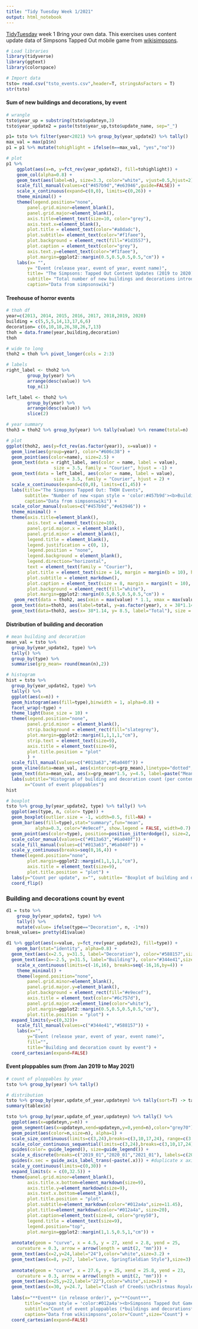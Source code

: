 ```yaml
---
title: "Tidy Tuesday Week 1/2021"
output: html_notebook
---
```


[TidyTuesday](https://github.com/rfordatascience/tidytuesday) week 1 Bring your own data. This exercises uses content update data of Simpsons Tapped Out mobile game from [wikisimpsons](https://simpsonswiki.com/wiki/The_Simpsons:_Tapped_Out_content_updates_and_gameplays). 


```r
# Load libraries 
library(tidyverse)
library(ggtext)
library(colorspace)
```


```r
# Import data
tsto= read.csv("tsto_events.csv",header=T, stringsAsFactors = T)
str(tsto)
```

#### Sum of new buildings and decorations, by event

```r
# wrangle 
tsto$year_up = substring(tsto$updateyn,3)
tsto$year_update2 = paste(tsto$year_up,tsto$update_name, sep="_")

p1= tsto %>% filter(year<2021) %>% group_by(year_update2) %>% tally()       
max_val = max(p1$n)
p1 = p1 %>% mutate(tohighlight = ifelse(n==max_val, "yes","no")) 

# plot
p1 %>% 
    ggplot(aes(x=n, y=fct_rev(year_update2), fill=tohighlight)) +
    geom_col(alpha=0.8) + 
    geom_text(aes(label=n), size=3.3, color="white", vjust=0.5,hjust=2) + 
    scale_fill_manual(values=c("#457b9d","#e63946",guide=FALSE)) +
    scale_x_continuous(expand=c(0,0), limits=c(0,26)) + 
    theme_minimal() +
    theme(legend.position="none",
        panel.grid.minor=element_blank(),
        panel.grid.major=element_blank(),
        axis.title=element_text(size=10, color="grey"),
        axis.text.x=element_blank(),
        plot.title = element_text(color="#a8dadc"),
        plot.subtitle= element_text(color="#f1faee"),
        plot.background = element_rect(fill="#1d3557"),
        plot.caption = element_text(color="grey"),
        axis.text.y=element_text(color="#f1faee"),
        plot.margin=ggplot2::margin(0.5,0.5,0.5,0.5,"cm")) + 
    labs(x= "",
        y= "Event (release year, event of year, event name)",
        title= "The Simpsons: Tapped Out Content Updates (2019 to 2020)",
        subtitle= "Total number of new buildings and decorations introduced by event",
        caption="Data from simpsonswiki")
```

#### Treehouse of horror events 

```r
# thoh df 
year=c(2013, 2014, 2015, 2016, 2017, 2018,2019, 2020)
building = c(5,5,5,14,13,17,6,6)
decoration= c(6,10,18,26,38,26,7,13)
thoh = data.frame(year,building,decoration)
thoh

# wide to long
thoh2 = thoh %>% pivot_longer(cols = 2:3)

# labels 
right_label <- thoh2 %>%
        group_by(year) %>%
        arrange(desc(value)) %>%
        top_n(1)

left_label <- thoh2 %>%
        group_by(year) %>%
        arrange(desc(value)) %>%
        slice(2)

# year summary
thoh3 = thoh2 %>% group_by(year) %>% tally(value) %>% rename(total=n)
```

```r
# plot
ggplot(thoh2, aes(y=fct_rev(as.factor(year)), x=value)) + 
  geom_line(aes(group=year), color="#606c38") +
  geom_point(aes(color=name), size=2.5) +
  geom_text(data = right_label, aes(color = name, label = value),
                  size = 3.5, family = "Courier", hjust = -1) +
  geom_text(data = left_label, aes(color = name, label = value),
                  size = 3.5, family = "Courier", hjust = 2) +
  scale_x_continuous(expand=c(0,0), limits=c(1,45)) +
  labs(title="The Simpsons Tapped Out: THOH Events",
       subtitle= "Number of new <span style = 'color:#457b9d'><b>Buildings</b></span> and <span style = 'color:#e63946'><b>Decorations</b></span> introduced by <br> Treehouse of Horror events from 2013 to 2020",
       caption="Data from simpsonswiki") +
  scale_color_manual(values=c("#457b9d","#e63946")) + 
  theme_minimal() + 
  theme(axis.title=element_blank(),
        axis.text = element_text(size=10),
        panel.grid.major.x = element_blank(),
        panel.grid.minor = element_blank(),
        legend.title = element_blank(),
        legend.justification = c(0, 1), 
        legend.position = "none",
        legend.background = element_blank(),
        legend.direction="horizontal",
        text = element_text(family = "Courier"),
        plot.title = element_text(size = 14, margin = margin(b = 10), hjust=0, face="bold"),
        plot.subtitle = element_markdown(),
        plot.caption = element_text(size = 8, margin = margin(t = 10), color = "slategrey", hjust = 0),
        plot.background = element_rect(fill="white"),
        plot.margin=ggplot2::margin(0.5,0.5,0.5,0.5,"cm")) + 
   geom_rect(data = thoh2, aes(xmin = max(value) * 1.1, xmax = max(value) * 1.18, ymin = -Inf, ymax = Inf), fill = "#e9ecef") + 
  geom_text(data=thoh3, aes(label=total, y=as.factor(year), x = 38*1.14 ), fontface = "bold", size = 3.6, color = "#F18F01",family = "Courier") +
  geom_text(data=thoh3, aes(x= 38*1.14, y= 8.5, label="Total"), size = 3, color = "#F18F01",family = "Courier")
```

#### Distribution of building and decoration
```r
# mean building and decoration
mean_val = tsto %>% 
  group_by(year_update2, type) %>%
  tally() %>%
  group_by(type) %>%
  summarise(grp_mean= round(mean(n),2))

# histogram
hist = tsto %>% 
  group_by(year_update2, type) %>% 
  tally() %>%
  ggplot(aes(x=n)) + 
  geom_histogram(aes(fill=type),binwidth = 1, alpha=0.8) + 
  facet_wrap(~type) + 
  theme_light(base_size = 10) + 
  theme(legend.position="none",
        panel.grid.minor = element_blank(),
        strip.background = element_rect(fill="slategrey"),
        plot.margin=ggplot2::margin(1,1,1,1,"cm"),
        strip.text = element_text(size=9),
        axis.title = element_text(size=9),
        plot.title.position = "plot"
        ) +
  scale_fill_manual(values=c("#013a63","#6a040f")) + 
  geom_vline(data=mean_val, aes(xintercept=grp_mean),linetype="dotted", color="#F18F01", size=1) + 
  geom_text(data=mean_val, aes(x=grp_mean*1.5, y=4.5, label=paste("Mean =",grp_mean)), size=3, color="black") + 
  labs(subtitle="Histogram of building and decoration count (per content update)\n", y="Frequency",
       x="Count of event ploppables")
hist
```

```r
# boxplot
tsto %>% group_by(year_update2, type) %>% tally() %>%
  ggplot(aes(type, n, color= type)) + 
  geom_boxplot(outlier.size = -1, width=0.5, fill=NA) + 
  geom_bar(aes(fill=type),stat="summary",fun="mean", 
           alpha=0.3, color="#e9ecef", show.legend = FALSE, width=0.7) +
  geom_point(aes(color=type), position=position_jitterdodge(), size=2, alpha=0.8) +
  scale_color_manual(values=c("#013a63","#6a040f")) +
  scale_fill_manual(values=c("#013a63","#6a040f")) + 
  scale_y_continuous(breaks=seq(0,16,4)) +
  theme(legend.position="none",
        plot.margin=ggplot2::margin(1,1,1,1,"cm"),
        axis.title = element_text(size=9),
        plot.title.position = "plot") + 
  labs(y="Count per update", x="", subtitle= "Boxplot of building and decoration count (per content update)") + 
  coord_flip()
```



### Building and decorations count by event

```r
d1 = tsto %>% 
    group_by(year_update2, type) %>% 
    tally() %>%
    mutate(value= ifelse(type=="Decoration", n, -1*n))
break_values= pretty(d1$value)

d1 %>% ggplot(aes(x=value, y=fct_rev(year_update2), fill=type)) +
    geom_bar(stat="identity", alpha=0.8) + 
  geom_text(aes(x=2.5, y=31.5, label="Decoration"), color="#588157",size=3.5, family="Courier") + 
  geom_text(aes(x=-2.5, y=31.5, label="Building"), color="#344e41",size=3.5, family="Courier") + 
    scale_x_continuous(limits=c(-16,16), breaks=seq(-16,16,by=4)) + 
    theme_minimal() +
    theme(legend.position="none",
        panel.grid.minor=element_blank(),
        panel.grid.major.y=element_blank(),
        plot.background = element_rect(fill="#e9ecef"),
        axis.title = element_text(color="#6c757d"),
        panel.grid.major.x=element_line(color="white"),
        plot.margin=ggplot2::margin(0.5,0.5,0.5,0.5,"cm"),
        plot.title.position = "plot") +
  expand_limits(y=c(0,32))+
    scale_fill_manual(values=c("#344e41","#588157")) + 
    labs(x="", 
        y="Event (release year, event of year, event name)",
        fill="",
        title="Building and decoration count by event") + 
  coord_cartesian(expand=FALSE) 
```



#### Event ploppables sum (from Jan 2019 to May 2021)
```r
# count of ploppables by year
tsto %>% group_by(year) %>% tally() 

# distribution 
tsto %>% group_by(year,update_of_year,updateyn) %>% tally(sort=T) -> tablex
summary(tablex$n)
```


```r
tsto %>% group_by(year,update_of_year,updateyn) %>% tally() %>%
  ggplot(aes(x=updateyn,y=n)) +
  geom_segment(aes(x=updateyn,xend=updateyn,y=0,yend=n),color="grey70") +
  geom_point(aes(color=n,size=n), alpha=1) + 
  scale_size_continuous(limits=c(3,24),breaks=c(3,10,17,24), range=c(3,10)) + 
  scale_color_continuous_sequential(limits=c(3,24),breaks=c(3,10,17,24),palette = "batlow") + 
  guides(color= guide_legend(), size=guide_legend()) + 
  scale_x_discrete(breaks=c("2019_01","2020_01","2021_01"), labels=c(2019,2020,2021)) +
  guides(x.sec = guide_axis_label_trans(~paste(.x))) + #duplicate x axis
  scale_y_continuous(limits=c(0,30)) +
  expand_limits(x = c(0,32.5)) + 
  theme(panel.grid.minor=element_blank(),
        axis.title.x.bottom=element_markdown(size=9),
        axis.title.y=element_markdown(size=9),
        axis.text.x.bottom=element_blank(),
        plot.title.position = "plot",
        plot.subtitle=element_markdown(color="#012a4a",size=11.45),
        plot.title=element_markdown(color="#012a4a", size=20),
        plot.caption=element_text(size=8, color="grey50"),
        legend.title = element_text(size=9),
        legend.position="top",
        plot.margin=ggplot2::margin(1,1.5,0.5,1,"cm")) + 
  
  annotate(geom = "curve", x = 4.5, y = 27, xend = 2.8, yend = 25, 
    curvature = 0.3, arrow = arrow(length = unit(2, "mm"))) +
  geom_text(aes(x=2,y=24,label="24"),color="white",size=3.2) + 
  geom_text(aes(x=8, y=27, label="Love, Springfieldian Style"),size=3) +
  
  annotate(geom = "curve", x = 27.6, y = 25, xend = 25.8, yend = 23, 
    curvature = 0.3, arrow = arrow(length = unit(2, "mm"))) +
  geom_text(aes(x=25,y=22,label="22"),color="white",size=3) +
  geom_text(aes(x=30, y=24.7, label="Clash of Creeds:\nChristmas Royale"),size=3) + 
  
  labs(x="**Event** (in release order)", y="**Count**",
       title="<span style = 'color:#012a4a'><b>Simpsons Tapped Out Game Content Updates</b></span>",
       subtitle="Count of event ploppables (*buildings and decorations*) from January 2019 to May 2021",
       caption="Data from wikisimpsons",color="Count",size="Count") + 
  coord_cartesian(expand=FALSE)

```

